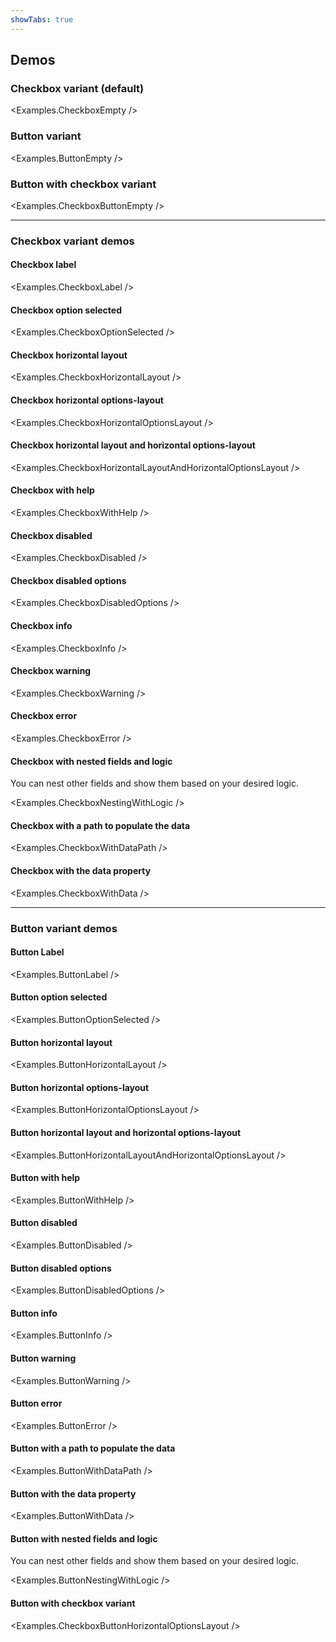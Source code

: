 ```yaml
---
showTabs: true
---
```



## Demos

### Checkbox variant (default)

<Examples.CheckboxEmpty />

### Button variant

<Examples.ButtonEmpty />

### Button with checkbox variant

<Examples.CheckboxButtonEmpty />

---

### Checkbox variant demos

#### Checkbox label

<Examples.CheckboxLabel />

#### Checkbox option selected

<Examples.CheckboxOptionSelected />

#### Checkbox horizontal layout

<Examples.CheckboxHorizontalLayout />

#### Checkbox horizontal options-layout

<Examples.CheckboxHorizontalOptionsLayout />

#### Checkbox horizontal layout and horizontal options-layout

<Examples.CheckboxHorizontalLayoutAndHorizontalOptionsLayout />

#### Checkbox with help

<Examples.CheckboxWithHelp />

#### Checkbox disabled

<Examples.CheckboxDisabled />

#### Checkbox disabled options

<Examples.CheckboxDisabledOptions />

#### Checkbox info

<Examples.CheckboxInfo />

#### Checkbox warning

<Examples.CheckboxWarning />

#### Checkbox error

<Examples.CheckboxError />

#### Checkbox with nested fields and logic

You can nest other fields and show them based on your desired logic.

<Examples.CheckboxNestingWithLogic />

#### Checkbox with a path to populate the data

<Examples.CheckboxWithDataPath />

#### Checkbox with the data property

<Examples.CheckboxWithData />

---

### Button variant demos

#### Button Label

<Examples.ButtonLabel />

#### Button option selected

<Examples.ButtonOptionSelected />

#### Button horizontal layout

<Examples.ButtonHorizontalLayout />

#### Button horizontal options-layout

<Examples.ButtonHorizontalOptionsLayout />

#### Button horizontal layout and horizontal options-layout

<Examples.ButtonHorizontalLayoutAndHorizontalOptionsLayout />

#### Button with help

<Examples.ButtonWithHelp />

#### Button disabled

<Examples.ButtonDisabled />

#### Button disabled options

<Examples.ButtonDisabledOptions />

#### Button info

<Examples.ButtonInfo />

#### Button warning

<Examples.ButtonWarning />

#### Button error

<Examples.ButtonError />

#### Button with a path to populate the data

<Examples.ButtonWithDataPath />

#### Button with the data property

<Examples.ButtonWithData />

#### Button with nested fields and logic

You can nest other fields and show them based on your desired logic.

<Examples.ButtonNestingWithLogic />

#### Button with checkbox variant

<Examples.CheckboxButtonHorizontalOptionsLayout />
